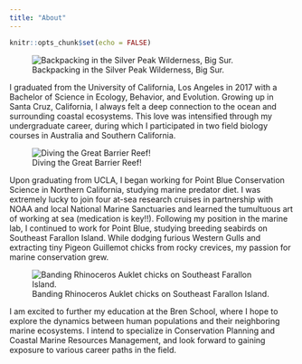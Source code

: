 ```yaml
---
title: "About"
---
```


```r
knitr::opts_chunk$set(echo = FALSE)
```

![Backpacking in the Silver Peak Wilderness, Big Sur.](bigsur.jpeg)

I graduated from the University of California, Los Angeles in 2017 with a Bachelor of Science in Ecology, Behavior, and Evolution. Growing up in Santa Cruz, California, I always felt a deep connection to the ocean and surrounding coastal ecosystems. This love was intensified through my undergraduate career, during which I participated in two field biology courses in Australia and Southern California. 

![Diving the Great Barrier Reef!](diving.jpeg)

Upon graduating from UCLA, I began working for Point Blue Conservation Science in Northern California, studying marine predator diet. I was extremely lucky to join four at-sea research cruises in partnership with NOAA and local National Marine Sanctuaries and learned the tumultuous art of working at sea (medication is key!!). Following my position in the marine lab, I continued to work for Point Blue, studying breeding seabirds on Southeast Farallon Island. While dodging furious Western Gulls and extracting tiny Pigeon Guillemot chicks from rocky crevices, my passion for marine conservation grew. 

![Banding Rhinoceros Auklet chicks on Southeast Farallon Island.](rhau.jpeg)

I am excited to further my education at the Bren School, where I hope to explore the dynamics between human populations and their neighboring marine ecosystems. I intend to specialize in Conservation Planning and Coastal Marine Resources Management, and look forward to gaining exposure to various career paths in the field.   
